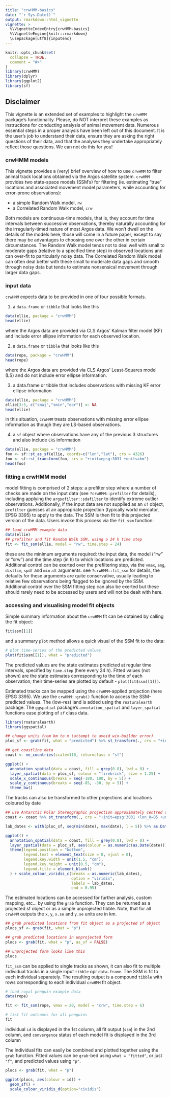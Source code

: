```yaml
---
title: "crwHMM-basics"
date: "`r Sys.Date()`"
output: rmarkdown::html_vignette
vignette: >
  %\VignetteIndexEntry{crwHMM-basics}
  %\VignetteEngine{knitr::rmarkdown}
  \usepackage[utf8]{inputenc}
---
```


```r
knitr::opts_chunk$set(
  collapse = TRUE,
  comment = "#>"
)
library(crwHMM)
library(dplyr)
library(ggplot2)
library(sf)
```

## Disclaimer
This vignette is an extended set of examples to highlight the `crwHMM` package's functionality. Please, do NOT interpret these examples as instructions for conducting analysis of animal movement data. Numerous essential steps in a proper analysis have been left out of this document. It is the user's job to understand their data, ensure they are asking the right questions of their data, and that the analyses they undertake appropriately reflect those questions. We can not do this for you!

### crwHMM models
This vignette provides a (very) brief overview of how to use `crwHMM` to filter animal track locations obtained via the Argos satellite system. `crwHMM` provides two state-space models (SSM's) for filtering (ie. estimating "true" locations and associated movement model parameters, while accounting for error-prone observations):  

- a simple Random Walk model, `rw`
- a Correlated Random Walk model, `crw`  

Both models are continuous-time models, that is, they account for time intervals between successive observations, thereby naturally accounting for the irregularly-timed nature of most Argos data. We won't dwell on the details of the models here, those will come in a future paper, except to say there may be advantages to choosing one over the other in certain circumstances. The Random Walk model tends not to deal well with small to moderate gaps (relative to a specified time step) in observed locations and can over-fit to particularly noisy data. The Correlated Random Walk model can often deal better with these small to moderate data gaps and smooth through noisy data but tends to estimate nonsensical movement through larger data gaps.

### input data
`crwHMM` expects data to be provided in one of four possible formats.

1) a `data.frame` or `tibble` that looks like this
```r
data(ellie, package = "crwHMM")
head(ellie)
```
where the Argos data are provided via CLS Argos' Kalman filter model (KF) and include error ellipse information for each observed location.  

2) a `data.frame` or `tibble` that looks like this
```r
data(rope, package = "crwHMM")
head(rope)
```
where the Argos data are provided via CLS Argos' Least-Squares model (LS) and do not include error ellipse information.

3) a data.frame or tibble that includes observations with missing KF error ellipse information
```r
data(ellie, package = "crwHMM")
ellie[3:5, c("smaj","smin","eor")] <- NA
head(ellie)
```
in this situation, `crwHMM` treats observations with missing error ellipse information as though they are LS-based observations.

4) a `sf` object where observations have any of the previous 3 structures and also include `CRS` information
```r
data(ellie, package = "crwHMM")
foo <- sf::st_as_sf(ellie, coords=c("lon","lat"), crs = 4326) 
foo <- sf::st_transform(foo, crs = "+init=epsg:3031 +units=km")
head(foo)
```

### fitting a crwHMM model
model fitting is comprised of 2 steps: a prefilter step where a number of checks are made on the input data (see `?crwHMM::prefilter` for details), including applying the `argsofilter::sdafilter` to identify extreme outlier observations. Additionally, if the input data are not supplied as an `sf` object, `prefilter` guesses at an appropriate projection (typically world mercator, EPSG 3395) to apply to the data. The SSM is then fit to this projected version of the data. Users invoke this process via the `fit_ssm` function:
```r
## load crwHMM example data
data(ellie)
## prefilter and fit Random Walk SSM, using a 24 h time step
fit <- fit_ssm(ellie, model = "rw", time.step = 24)
```
these are the minimum arguments required: the input data, the model ("rw" or "crw") and the time.step (in h) to which locations are predicted. Additional control can be exerted over the prefiltering step, via the `vmax`, `ang`, `distlim`, `spdf` and `min.dt` arguments. see `?crwHMM::fit_ssm` for details, the defaults for these arguments are quite conservative, usually leading to relative few observations being flagged to be ignored by the SSM. Additional control over the SSM fitting step can also be exerted but these should rarely need to be accessed by users and will not be dealt with here.

### accessing and visualising model fit objects
Simple summary information about the `crwHMM` fit can be obtained by calling the fit object:
```r
fit$ssm[[1]]
```
and a summary `plot` method allows a quick visual of the SSM fit to the data:
```r
# plot time-series of the predicted values
plot(fit$ssm[[1]], what = "predicted")
```
The predicted values are the state estimates predicted at regular time intervals, specified by `time.step` (here every 24 h). Fitted values (not shown) are the state estimates corresponding to the time of each observation; their time-series are plotted by default - `plot(fit$ssm[[1]])`.

Estimated tracks can be mapped using the `crwHMM`-applied projection (here EPSG 3395). We use the `crwHMM::grab()` function to access the SSM-predicted values. The (low-res) land is added using the `rnaturalearth` package. The `ggspatial` package's `annotation_spatial` and `layer_spatial` functions ease plotting of `sf` class data.
```r
library(rnaturalearth)
library(ggspatial)

## change units from km to m (attempt to avoid win-builder error)
ploc_sf <- grab(fit, what = "predicted") %>% st_transform(., crs = "+init=epsg:3395 +units=m")

## get coastline data
coast <- ne_countries(scale=110, returnclass = "sf") 

ggplot() +
  annotation_spatial(data = coast, fill = grey(0.8), lwd = 0) +
  layer_spatial(data = ploc_sf, colour = "firebrick", size = 1.25) +
  scale_x_continuous(breaks = seq(-180, 180, by = 5)) +
  scale_y_continuous(breaks = seq(-85, -30, by = 5)) +
  theme_bw()
```

The tracks can also be transformed to other projections and locations coloured by date
```r
## use Antarctic Polar Stereographic projection approximately centred on the track midpoint
coast <- coast %>% st_transform(., crs = "+init=epsg:3031 +lon_0=85 +units=m")

lab_dates <- with(ploc_sf, seq(min(date), max(date), l = 5)) %>% as.Date()

ggplot() +
  annotation_spatial(data = coast, fill = grey(0.8), lwd = 0) +
  layer_spatial(data = ploc_sf, aes(colour = as.numeric(as.Date(date))), size = 1.25) + 
  theme(legend.position = "bottom", 
        legend.text = element_text(size = 8, vjust = 0), 
        legend.key.width = unit(1.5, "cm"),
        legend.key.height = unit(0.5, "cm"),
        legend.title = element_blank()
  ) + scale_colour_viridis_c(breaks = as.numeric(lab_dates), 
                             option = "viridis", 
                             labels = lab_dates, 
                             end = 0.95)
```

The estimated locations can be accessed for further analysis, custom mapping, etc... by using the `grab` function. They can be returned as a projected sf object or as a simple unprojected tibble. Note, that for all `crwHMM` outputs the `x`, `y`, `x.se` and `y.se` units are in km.
```r
## grab predicted locations from fit object as a projected sf object 
plocs_sf <- grab(fit, what = "p")

## grab predicted locations in unprojected form
plocs <- grab(fit, what = "p", as_sf = FALSE)

## unprojected form looks like this
plocs
```

`fit_ssm` can be applied to single tracks as shown, it can also fit to multiple individual tracks in a single input `tibble` opr `data.frame`. The SSM is fit to each individual separately. The resulting output is a compound `tibble` with rows corresponding to each individual `crwHMM` fit object. 
```r
# load royal penguin example data
data(rope)

fit <- fit_ssm(rope, vmax = 20, model = "crw", time.step = 6)

# list fit outcomes for all penguins
fit
```
individual `id` is displayed in the 1st column, all fit output (`ssm`) in the 2nd column, and `convergence` status of each model fit is displayed in the 3rd column

The individual fits can easily be combined and plotted together using the `grab` function. Fitted values can be `grab`-bed using `what = "fitted"`, or just `"f"`, and predicted values using `"p"`.
```r
plocs <- grab(fit, what = "p")

ggplot(plocs, aes(colour = id)) + 
  geom_sf() + 
  scale_colour_viridis_d(option="cividis")
```
